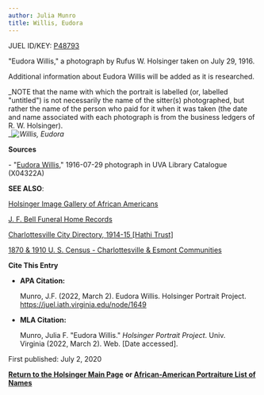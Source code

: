 ```yaml
---
author: Julia Munro
title: Willis, Eudora
---
```

JUEL ID/KEY: [P48793](http://juel.iath.virginia.edu/public_person?person=48793 "P48793")

"Eudora Willis," a photograph by Rufus W. Holsinger taken on July 29, 1916.

Additional information about Eudora Willis will be added as it is researched.

_NOTE that the name with which the portrait is labelled (or, labelled "untitled") is not necessarily the name of the sitter(s) photographed, but rather the name of the person who paid for it when it was taken (the date and name associated with each photograph is from the business ledgers of R. W. Holsinger).  
__![Willis, Eudora](https://iiif.lib.virginia.edu/iiif/uva-lib:1044385/full/561,778/0/default.jpg "Willis, Eudora")_

**Sources**

\- "[Eudora Willis](https://search.lib.virginia.edu/sources/images/items/uva-lib:1044385 "Willis, Eudora")," 1916-07-29 photograph in UVA Library Catalogue (X04322A) 

**SEE ALSO**:

[Holsinger Image Gallery of African Americans](http://rwholsingerphotos.org/images.php "Holsinger Image Gallery of African Americans")

[J. F. Bell Funeral Home Records](http://www2.vcdh.virginia.edu/afam/raceandplace/perl_scripts/funeral_search.html "J. F. Bell Funeral Home Database")

[Charlottesville City Directory, 1914-15 \[Hathi Trust\]](https://catalog.hathitrust.org/Record/101954103 "Charlottesville City Directory, 1914-15") 

[1870 & 1910 U. S. Census - Charlottesville & Esmont Communities](http://www2.vcdh.virginia.edu/afam/raceandplace/census/search_both.html "1870 & 1910 U. S. Census: Charlottesville and Esmont Communities")

**Cite This Entry**

*   **APA Citation:**
    
    Munro, J.F. (2022, March 2). Eudora Willis. Holsinger Portrait Project. https://juel.iath.virginia.edu/node/1649
    
*   **MLA Citation:**
    
    Munro, Julia F. "Eudora Willis." _Holsinger Portrait Project_. Univ. Virginia (2022, March 2). Web. \[Date accessed\].
    

First published: July 2, 2020

[**Return to the Holsinger Main Page**](http://juel.iath.virginia.edu/node/980) **or [African-American Portraiture List of Names](http://juel.iath.virginia.edu/node/996)**
